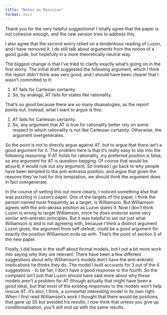 ```yaml
---
title: "Notes on Revision"
format: docx
---
```


Thank you for the very helpful suggestions! I totally agree that the paper is not cohesive enough, and the new version tries to address this.

I also agree that the second worry relied on a tendentious reading of Luzon, and I have removed it. I do still talk about arguments from the notion of a good guide, but hopefully in a more theoretically neutral way.

The biggest change is that I've tried to clarify exactly what's going on in the first worry. The initial draft suggested the following argument, which I think the report didn't think was very good, and I should have been clearer that I wasn't committed to it:

1. AT fails for Cartesian certainty.
2. So, by analogy, AT fails for states like rationality.

That's no good because there are so many disanalogies, as the report points out. Instead, what I want to argue is this:

1. AT fails for Cartesian certainty.
2. So, any argument that AT is true for rationality better rely on some respect in which rationality is not like Cartesian certainty. Otherwise, the argument overgenerates.

So the point is not to directly argue against AT, but to argue that there isn't a good argument for it. The problem here is that it's really easy to slip into the following reasoning: If AT holds for rationality, my preferred position is false, so any argument for AT is question-begging. Of course that would be absurd; it would rule out any argument. So instead I go back to why people have been tempted to the anti-enkrasia position, and argue that given the reasons they've had for this temptation, we should think the argument does in fact overgenerate.

In the course of setting this out more clearly, I noticed something else that was puzzling in Luzon's paper. One of the targets of the paper, I think the person named most frequently as a target, is Williamson. But Williamson agrees with the anti-akrasa position as Luzon states it. Now I don't think Luzon is wrong to target Williamson, since he does endorse some very similar anti-enkratic principles. But it was helpful to set out just what Williamson is and is not agreeing with, because I think a distinct argument Luzon gives, the argument from self-defeat, could be a good argument for exactly the position Williamson ends up with. That's the point of section 5 of the new paper.

Finally, I did leave in the stuff about formal models, but I put a bit more work into saying why they are relevant. There have been a few different suggestions about why Williamson's models don't have the anti-enkratic implications he thinks they do. The model I built accounts for 3 out of the 4 suggestions - to be fair, I don't have a good response to the fourth. So the complaint isn't just that Luzon should have said more about why these models aren't a problem for AT (though actually that might have been a good idea), but that most of the existing responses to the models won't help rescue AT. It's also, I think, a somewhat interesting model in its own right. When I first read Williamson's work I thought that there would be positions that gave up S5 but avoided his results; I now think that unless you give up conditionalisation, you'll still end up with the same results.